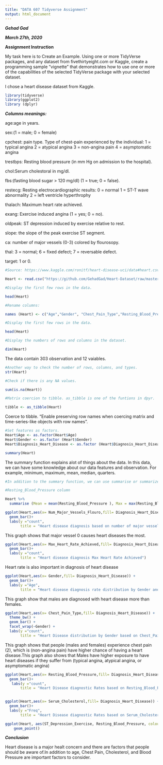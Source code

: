 ---
title: "DATA 607 Tidyverse Assignment"
output: html_document
---

***Gehad Gad***

***March 27th, 2020***


**Assignment Instruction**

My task here is to Create an Example. Using one or more TidyVerse packages, and any dataset from fivethirtyeight.com or Kaggle, create a programming sample “vignette” that demonstrates how to use one or more of the capabilities of the selected TidyVerse package with your selected dataset.

I chose a heart disease dataset from Kaggle.

```{r}
library(tidyverse)
library(ggplot2)
library (dplyr)
```


***Columns meanings:***

age:age in years.

sex:(1 = male; 0 = female)

cpchest: pain type. Type of chest-pain experienced by the individual:
1 = typical angina
2 = atypical angina
3 = non-angina pain
4 = asymptomatic angina

trestbps: Resting blood pressure (in mm Hg on admission to the hospital).

chol:Serum cholestoral in mg/dl.

fbs:(fasting blood sugar > 120 mg/dl) (1 = true; 0 = false).

restecg: Resting electrocardiographic results:
0 = normal
1 = ST-T wave abnormality
2 = left ventricle hyperthrophy

thalach: Maximum heart rate achieved.

exang: Exercise induced angina (1 = yes; 0 = no).

oldpeak: ST depression induced by exercise relative to rest.

slope: the slope of the peak exercise ST segment.

ca: number of major vessels (0-3) colored by flourosopy.

thal: 3 = normal; 6 = fixed defect; 7 = reversable defect.

target: 1 or 0.


```{r}
#Source: https://www.kaggle.com/ronitf/heart-disease-uci/data#heart.csv

Heart <- read.csv("https://github.com/GehadGad/Heart-Dataset/raw/master/HeartDisease.csv")

#Display the first few rows in the data.

head(Heart)

```

```{r}
#Rename columns:

names (Heart) <- c("Age","Gender", "Chest_Pain_Type","Resting_Blood_Pressure","Serum_Cholesterol","Fasting_Blood_Sugar","Resting_ECG","Max_Heart_Rate_Achieved","Exercise_Induced_Angina","ST_Depression_Exercise","Peak_Exercise_ST_Segment","Num_Major_Vessels_Flouro", "Thalassemia","Diagnosis_Heart_Disease")

#Display the first few rows in the data.

head(Heart)

```

```{r}
#Display the numbers of rows and columns in the dataset.

dim(Heart)
```
The data contain 303 observation and 12 vaiables.

```{r}
#Another way to check the number of rows, columns, and types.
str(Heart)
```


```{r}
#Check if there is any NA values.

sum(is.na(Heart))
```
```{r}
#Matrix coercion to tibble. as_tibble is one of the funtions in dpyr.

tibble <- as_tibble(Heart)
```
Coerce to tibble. "Enable preserving row names when coercing matrix and time-series-like objects with row names".


```{r}
#Set features as factors. 
Heart$Age <- as.factor(Heart$Age)
Heart$Gender <- as.factor (Heart$Gender)
Heart$Diagnosis_Heart_Disease <- as.factor (Heart$Diagnosis_Heart_Disease)
```

```{r}
summary(Heart)
```

The summary function explains alot of things about the data. In this data, we can have some knowledge about our data features and observation. For example, minimum, maximum, mean, median, quarters. 

```{r}
#In addition to the summary function, we can use summarise or summarize to get more statistical parameters for a column in one step using summarize function.

#Resting_Blood_Pressure column

Heart %>%
  summarise (Mean = mean(Resting_Blood_Pressure ), Max = max(Resting_Blood_Pressure), Mean = mean(Resting_Blood_Pressure ), Variance= var(Resting_Blood_Pressure ), SD= sd(Resting_Blood_Pressure))

```

```{r}
ggplot(Heart,aes(x= Num_Major_Vessels_Flouro,fill= Diagnosis_Heart_Disease)) +
  geom_bar()+
  labs(y ="count",
       title = "Heart disease diagnosis based on number of major vessels")


```
This graph shows that major vessel 0 causes heart diseases the most. 

```{r}

ggplot(Heart,aes(x= Max_Heart_Rate_Achieved,fill= Diagnosis_Heart_Disease)) +
  geom_bar()+
  labs(y ="count",
       title = "Heart disease diagnosis Max Heart Rate Achieved")

```
Heart rate is also important in diagnosis of heart disease


```{r}
ggplot(Heart,aes(x= Gender,fill= Diagnosis_Heart_Disease)) +
  geom_bar()+
  labs(y ="Age",
       title = "Heart disease diagnosis rate distribution by Gender and Age")

```

This graph show that males are diagnosed with heart disease more than females.


```{r}
ggplot(Heart,aes(x= Chest_Pain_Type,fill= Diagnosis_Heart_Disease)) +
  theme_bw() +
  geom_bar() +
  facet_wrap(~Gender) +
  labs(y ="count",
       title = "Heart Disease distribution by Gender based on Chest_Pain_Type")

```

This graph shows that people (males and females) experience chest pain (2), which is (non-angina pain) have higher chance of having a heart disease.This graph also shows that Males have higher exposure to have heart diseases if they suffer from (typical angina, atypical angina, or asymptomatic angina)


```{r}
ggplot(Heart,aes(x= Resting_Blood_Pressure,fill= Diagnosis_Heart_Disease)) +
  geom_bar()+
   labs(y ="count",
       title = "Heart Disease diagnostic Rates based on Resting_Blood_Pressure")
 
```


```{r}
ggplot(Heart,aes(x= Serum_Cholesterol,fill= Diagnosis_Heart_Disease)) +
  geom_bar()+
  labs(y ="Freq",
       title = "Heart Disease diagnostic Rates based on Serum_Cholesterol")
```

```{r}
ggplot(Heart, aes(ST_Depression_Exercise, Resting_Blood_Pressure, colour = Thalassemia)) + 
    geom_point()

```

***Conclusion***

Heart disease is a major healt concern and there are factors that people should be aware of.In addition to age, Chest Pain, Cholesterol, and Blood Pressure are important factors to consider.
